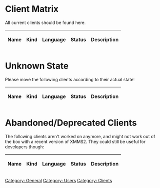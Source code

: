 = Client Matrix =

All current clients should be found here.

{| class="wikitable"
! Name || Kind || Language || Status || Description
{{ClientTableEntry|Azrael| Graphical / GTK | C | development stalled | Basic player with nice additions }}
{{ClientTableEntry|bluegroove| Graphical / GTK | Ruby | in development | Typical player with queueing support }}
{{ClientTableEntry|Camio| Graphical / GTK | Python | in development | Small dock with basic commands }}
{{ClientTableEntry|Chalyx| Library | Python | in development | Flexible modular library for XMMS2/MPD clients }}
{{ClientTableEntry|EkoXMMS2| X-Chat Plugin | C | in development | Small player integrated into X-Chat }}
{{ClientTableEntry|Eloquence| Plugin for E17 | C | in development | themeable desktop module }}
{{ClientTableEntry|Euphoria| Graphical / EFL | Ruby | rewrite | player for Enlightenment (DR17) }}
{{ClientTableEntry|eq| Graphical / GTK | Python | in development | Simple equalizer frontend }}
{{ClientTableEntry|Esperanza| Graphical / QT4 | C++ | in development | Lightweight, basic player }}
{{ClientTableEntry|gkrellxmms2| GKrellM2 Plugin | C | in development | feature-rich enhancement of GKrellM2 }}
{{ClientTableEntry|gx2osd| On-Screen Display (GTK) | C++ | in development | Skinnable on-screen display }}
{{ClientTableEntry|gxmms2| Graphical / GTK | C | in development | Lightweight, basic player with playlist editor }}
{{ClientTableEntry|Harald| Mobile Phone / Bluetooth | JavaME/C | in development | Player running on Java capable mobile phone }}
{{ClientTableEntry|Insanity| Graphical / GTK | Python | in development | Simple but complete player }}
{{ClientTableEntry|ixmms2| Irssi Plugin | Perl | in development | Control and query xmms2 within irssi }}
{{ClientTableEntry|juxtapose| Graphical / GTK | Python | development stalled(?) | very simple, basic player }}
{{ClientTableEntry|lxmms2| IR remote control (LIRC) | C | in development | Control XMMS2 with your remote control }}
{{ClientTableEntry|LXMusic| Graphical / GTK | C | in development | Very simple player, integrated into LXDE }}
{{ClientTableEntry|nyello| console, interactive | C++ | in development | powerfull pseudo-shell interface }}
{{ClientTableEntry|Remuco| Mobile Phone / Bluetooth | JavaME, C | in development | Remote control of XMMS2 with mobile devices supporting Bluetooth and JavaME }}
{{ClientTableEntry|SAXm2s| Graphical / QT | Python | in development | Simplicistic player }}
{{ClientTableEntry|SeMMiX| Graphical / GTK | C | partly rewrite | Full-featured, lightweight player }}
{{ClientTableEntry|Shellac| Graphical / GTK | Python | in development | highly customizable player }}
{{ClientTableEntry|snett| Graphical / GTK | Ruby | in development | Desktop icon providing simple operations }}
{{ClientTableEntry|Sonus| Graphical / QT | Python | in development | Simple, yet full-featured player }}
{{ClientTableEntry|TurboX2| Browser / Webclient | Python, JS | in development | Lets you control XMMS2 via your Webbrowser }}
{{ClientTableEntry|X4X| Graphical / XWidgets | Java | in development | Almost complete player, works with Java Webstart }}
{{ClientTableEntry|XMMS2 CLI client| console | C | in development | feature-rich, basic client that comes with XMMS2 }}
{{ClientTableEntry|XMMS2Musica| Graphical / Cairo (skinnable) | Python | in development | Template-alike simple skinned player }}
{{ClientTableEntry|XMMS2tray| Tray Icon / GTK | Python | in development | *nix GTK+2 system tray integration }}
{{ClientTableEntry|XmmsDeskbar| Gnome Deskbar Plugin | Python | in development | When typing in the input field of deskbar, albums, songs and artists are queried }}
{{ClientTableEntry|XMMS2-Scrobbler| AudioScrobbler | Ruby | in development | Submits playing data to AudioScrobbler/Last.FM }}
{{ClientTableEntry|xmms2Plugin| Plugin for irssi | C++ | in development | Control and query xmms2 within irssi }}
|}

= Unknown State =

Please move the following clients according to their actual state!

{| class="wikitable"
! Name || Kind || Language || Status || Description
{{ClientTableEntry|perlamp| ? | ? | Vaporware? | should be a front-end supporting Wxxamp modern skins }}
{{ClientTableEntry|Wmxmms2| Dockapp (WindowMaker) | C | discontinued? | Display for the WindowMaker/Fluxbox dock }}
{{ClientTableEntry|xmms2_blue| Mobile Phone / Bluetooth | C | probably abandoned | Player working with SonyEriccson mobile phone }}
{{ClientTableEntry|XMMS2-AMP| Graphical / Skinnable | ? | vaporware | Resembles good ol' XMMS }}
{{ClientTableEntry|XMMS2Curse| console / ncurses | Python | Unknown | Client with ncurses UI }}
{{ClientTableEntry|xmms2joystick| Joystick | C | website unreachable | Control XMMS2 with a joystick device }}
{{ClientTableEntry|XMMS2 Webterface| Browser / Template | Ruby | discontinued? | Template for eRuby, whatever that may be}}
{{ClientTableEntry|XMMS2 xml-rpc| Web? | Ruby | Unknown | Client that acts as an xml-rpc server }}
|}

= Abandoned/Deprecated Clients =

The following clients aren't worked on anymore, and might not work out of the box with a recent version of XMMS2. They could still be useful for developers though:

{| class="wikitable"
! Name || Kind || Language || Status || Description
{{ClientTableEntry|fvwm2xmms| Plugin for FVWM | C | website is gone | Basic display to be integrated into FVWM desktop }}
{{ClientTableEntry|medialib-ui| Graphical / Qt | Python | abandoned | Standalone medialib and playlist client.}}
{{ClientTableEntry|nxmms2| console / ncurses | C | doesn't compile anymore | rudimentary player functionality }}
{{ClientTableEntry|Promoe| Graphical / QT4 (Skinnable) | C++ | abandoned | Clone of classic Winamp / XMMS }}
{{ClientTableEntry|RXmms2| Graphical / GTK (Skinnable) | Ruby | abandoned? | XMMS/BMP clone with medialib support }}
{{ClientTableEntry|Shhh| Graphical / GNUStep | C | unavailable | Little Player for the GNUStep desktop }}
{{ClientTableEntry|x2cp| console / ncurses | C++ | last version May 2006 | rudimentary player functionality }}
{{ClientTableEntry|xmms2curses| console / curses | C | abandoned? | curses client }}
{{ClientTableEntry|xmms2-osd| On-Screen Display / XOSD | Python | not actively developed | Simple song info on-screen display }}
{{ClientTableEntry|xmms2play| Graphical / GTK | C | abandoned | Minimalist GTK2 xmms2 client written in C.}}
{{ClientTableEntry|xmms2-shell| console | Python | abandoned | Interactive shell client for XMMS2 }}
{{ClientTableEntry|XMMS2www| Web | PHP | vaporware | Unknown }}
|}

[[Category: General]]
[[Category: Users]]
[[Category: Clients]]
